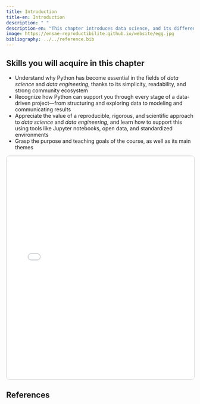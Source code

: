```yaml
---
title: Introduction
title-en: Introduction
description: " "
description-en: "This chapter introduces data science, and its different approaches."
image: https://ensae-reproductibilite.github.io/website/egg.jpg
bibliography: ../../reference.bib
---
```




:::: {.content-visible when-profile="en"}

::: {.callout-tip collapse="true"}
## Skills you will acquire in this chapter

- Understand why Python has become essential in the fields of *data science* and *data engineering*, thanks to its simplicity, readability, and strong community ecosystem  
- Recognize how Python can support you through every stage of a data-driven project—from structuring and exploring data to modeling and communicating results  
- Appreciate the value of a reproducible, rigorous, and scientific approach to *data science* and *data engineering*, and learn how to support this using tools like Jupyter notebooks, open data, and standardized environments  
- Grasp the purpose and teaching goals of the course, as well as its main themes  
:::

::::

 
<iframe 
  src="pdfjs/web/viewer.html?file=https://raw.githubusercontent.com/8-chems/myportfolio-src/main/courses/fds/lectures/chapter_1.pdf"
  width="100%"
  height="600px"
  style="border: 1px solid #ccc; border-radius: 8px;"
  frameborder="0">
</iframe>

::: {.content-visible when-profile="en"}
# References {-}
:::

::: {#refs}
:::




